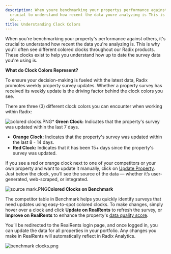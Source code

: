 ```yaml
---
description: When youre benchmarking your propertys performance against others its
  crucial to understand how recent the data youre analyzing is This is why youll often
  se...
title: Understanding Clock Colors
---
```


When you're benchmarking your property's performance against others, it's crucial to understand how recent the data you're analyzing is. This is why you'll often see different colored clocks throughout our Radix products. These clocks exist to help you understand how up to date the survey data you're using is.

**What do Clock Colors Represent?**

To ensure your decision-making is fueled with the latest data, Radix promotes weekly property survey updates. Whether a property survey has received its weekly update is the driving factor behind the clock colors you see.

There are three (3) different clock colors you can encounter when working within Radix:

![colored clocks.PNG](/images/radix/82544e503935747932f4e9ade7950b8f622b1130.png)* **Green Clock:**
 Indicates that the property's survey was updated within the last 7 days.
* **Orange Clock:**
 Indicates that the property's survey was updated within the last 8 - 14 days.
* **Red Clock:** Indicates
 that it has been 15+ days since the property's survey was updated.

If you see a red or orange clock next to one of your competitors or your own property and want to update it manually, click on [Update Property](updating-competitor-surveys.mdx).  
Just below the clock, you’ll see the source of the data — whether it’s user-generated, web-scraped, or integrated.

![source mark.PNG](/images/radix/fdf6c419ea4690d8ba509a050c1d5ca82975c7b2.png)**Colored Clocks on Benchmark**

The competitor table in Benchmark helps you quickly identify surveys that need updates using easy-to-spot colored clocks. To make changes, simply hover over a clock and click **Update on RealRents** to refresh the survey, or **Improve on RealRents** to enhance the property's [data quality score](data-quality-score-explained.mdx).

You’ll be redirected to the RealRents login page, and once logged in, you can update the data for all properties in your portfolio. Any changes you make in RealRents will automatically reflect in Radix Analytics.

<Frame caption="Table displaying competitor apartment metrics including occupancy, leasing, and traffic data.">
  <img src="/images/radix/b92e68783b4c2411521ad5d7a8b73fed468da6d5.png" alt="benchmark clocks.png" />
</Frame>